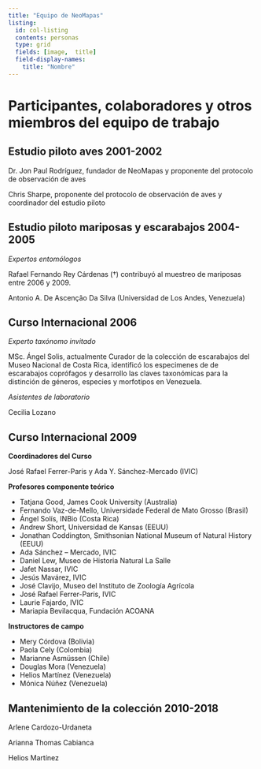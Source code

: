 ```yaml
---
title: "Equipo de NeoMapas"
listing: 
  id: col-listing
  contents: personas
  type: grid
  fields: [image,  title]
  field-display-names:
    title: "Nombre"
---
```


::: {#col-listing}
:::

# Participantes, colaboradores y otros miembros del equipo de trabajo 

## Estudio piloto aves 2001-2002

Dr. Jon Paul Rodríguez, fundador de NeoMapas y proponente del protocolo de observación de aves

Chris Sharpe, proponente del protocolo de observación de aves y coordinador del estudio piloto

## Estudio piloto mariposas y escarabajos 2004-2005



*Expertos entomólogos*

Rafael Fernando Rey Cárdenas (†) contribuyó al muestreo de mariposas entre 2006 y 2009.

Antonio A. De Ascenção Da Silva (Universidad de Los Andes, Venezuela)

## Curso Internacional 2006

*Experto taxónomo invitado*

MSc. Ángel Solis, actualmente Curador de la colección de escarabajos del Museo Nacional de Costa Rica, identificó los especimenes de de escarabajos coprófagos y desarrollo las claves taxonómicas para la distinción de géneros, especies y morfotipos en Venezuela. 

*Asistentes de laboratorio*

Cecilia Lozano

## Curso Internacional 2009

**Coordinadores del Curso** 

José Rafael Ferrer-Paris y Ada Y. Sánchez-Mercado (IVIC) 

**Profesores componente teórico** 

- Tatjana Good, James Cook University (Australia)             
- Fernando  Vaz-de-Mello, Universidade Federal de Mato Grosso (Brasil)
- Ángel Solís, INBio (Costa Rica)
- Andrew Short, Universidad de Kansas (EEUU)      
- Jonathan Coddington, Smithsonian National Museum of Natural History  (EEUU)
- Ada Sánchez – Mercado, IVIC      
- Daniel Lew, Museo de Historia Natural La Salle
- Jafet Nassar, IVIC      
- Jesús Mavárez, IVIC
- José Clavijo, Museo del Instituto de Zoología Agrícola
- José Rafael Ferrer-Paris, IVIC      
- Laurie Fajardo, IVIC      
- Mariapia Bevilacqua, Fundación ACOANA

**Instructores de campo**

- Mery Córdova (Bolivia)
- Paola Cely (Colombia)
- Marianne Asmüssen (Chile)
- Douglas Mora (Venezuela)   
- Helios Martínez (Venezuela)     
- Mónica Núñez  (Venezuela) 

## Mantenimiento de la colección 2010-2018

Arlene Cardozo-Urdaneta

Arianna Thomas Cabianca

Helios Martínez

